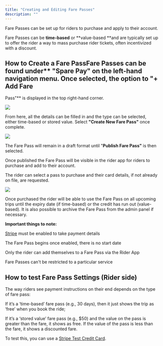 ```yaml
---
title: "Creating and Editing Fare Passes"
description: ""
---
```


Fare Passes can be set up for riders to purchase and apply to their account.

Fare Passes can be **time-based** or **value-based **and are typically set up to offer the rider a way to mass purchase rider tickets, often incentivized with a discount.

## How to Create a Fare PassFare Passes can be found under** "Spare Pay" **on the left-hand navigation menu. Once selected, the option to "**+ Add Fare 

Pass"** is displayed in the top right-hand corner.

![](https://spare-74fa64f80617.intercom-attachments-1.com/i/o/972654339/7aab101f218139f8cb9ff71c/2YyjPnfP5pzdCEoJeHoKkMs5iepg82G6pA.png?expires=1753820100&signature=272dc7a8d58490509c3780cff165aae737069b545dc9b84481de1277786261eb&req=fSclEMx6noJWFb4f3HP0gFW719Iqi6DI6%2BkRLrjrLYe1FFmGI80gFD4QTBt8%0AmBQ%3D%0A)

From here, all the details can be filled in and the type can be selected, either time-based or stored value. Select **"Create New Fare Pass"** once complete.

![](https://spare-74fa64f80617.intercom-attachments-1.com/i/o/972654340/f00651129cf08041951590e2/v02bxOH4-NySDwIf5egKBeGUox23eUyoCA.png?expires=1753820100&signature=86e5f6b90fd8b3e54813deb4d3d2eb72d547b7afda01314c6324b341b1368be7&req=fSclEMx6noVfFb4f3HP0gIxzmdG7NaIyH3xNO%2FUt6rQVMxOcf4G43%2BeSJFZB%0AHTI%3D%0A)

The Fare Pass will remain in a draft format until "**Publish Fare Pass"** is then selected.

Once published the Fare Pass will be visible in the rider app for riders to purchase and add to their account. 

The rider can select a pass to purchase and their card details, if not already on file, are requested.

![](https://spare-74fa64f80617.intercom-attachments-1.com/i/o/972654341/0cb386a1d49a5b008b9d07f2/JiuvkP2uqXHLgNLAOSES5qXZ9oLfb6mghw.png?expires=1753820100&signature=e17344a638594f22a6e79e8401dca1334de63b6989258ad5591e567051a20a78&req=fSclEMx6noVeFb4f3HP0gLJ9PqlPNFqMbi86eyIipCrzM9nEv6MggN8BEWfN%0AoGk%3D%0A)

Once purchased the rider will be able to use the Fare Pass on all upcoming trips until the expiry date (if time-based) or the credit has run out (value-based). It is also possible to archive the Fare Pass from the admin panel if necessary.

**Important things to note:**

[Stripe](https://app.intercom.com/a/apps/wyxobwoi/articles/articles/8989425/show) must be enabled to take payment details

The Fare Pass begins once enabled, there is no start date

Only the rider can add themselves to a Fare Pass via the Rider App

Fare Passes can't be restricted to a particular service

## How to test Fare Pass Settings (Rider side)

The way riders see payment instructions on their end depends on the type of fare pass:

If it’s a ‘time-based’ fare pass (e.g., 30 days), then it just shows the trip as ‘free’ when you book the ride;

If it’s a ‘stored value’ fare pass (e.g., $50) and the value on the pass is greater than the fare, it shows as free. If the value of the pass is less than the fare, it shows a discounted fare.

To test this, you can use a [Stripe Test Credit Card](https://stripe.com/docs/testing).
